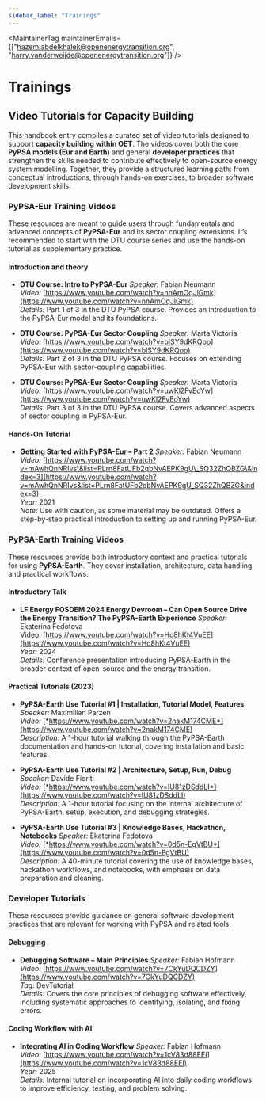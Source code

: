 ```yaml
---
sidebar_label: "Trainings"
---
```



<MaintainerTag maintainerEmails={["hazem.abdelkhalek@openenergytransition.org", "harry.vanderweijde@openenergytransition.org"]} />

# Trainings

## Video Tutorials for Capacity Building

This handbook entry compiles a curated set of video tutorials designed to support **capacity building within OET**. The videos cover both the core **PyPSA models (Eur and Earth)** and general **developer practices** that strengthen the skills needed to contribute effectively to open-source energy system modelling. Together, they provide a structured learning path: from conceptual introductions, through hands-on exercises, to broader software development skills.

### PyPSA-Eur Training Videos

These resources are meant to guide users through fundamentals and advanced concepts of **PyPSA-Eur** and its sector coupling extensions. It’s recommended to start with the DTU course series and use the hands-on tutorial as supplementary practice.

#### **Introduction and theory**

- **DTU Course: Intro to PyPSA-Eur**
    *Speaker:* Fabian Neumann  
    *Video:* [https://www.youtube.com/watch?v=nnAmOqJlGmk](https://www.youtube.com/watch?v=nnAmOqJlGmk)   
    *Details:* Part 1 of 3 in the DTU PyPSA course. Provides an introduction to the PyPSA-Eur model and its foundations.

- **DTU Course: PyPSA-Eur Sector Coupling**
    *Speaker:* Marta Victoria  
    *Video:* [https://www.youtube.com/watch?v=blSY9dKRQpo](https://www.youtube.com/watch?v=blSY9dKRQpo)   
    *Details:* Part 2 of 3 in the DTU PyPSA course. Focuses on extending PyPSA-Eur with sector-coupling capabilities.

- **DTU Course: PyPSA-Eur Sector Coupling**
    *Speaker:* Marta Victoria  
    *Video:* [https://www.youtube.com/watch?v=uwKl2FvEoYw](https://www.youtube.com/watch?v=uwKl2FvEoYw)   
    *Details:* Part 3 of 3 in the DTU PyPSA course. Covers advanced aspects of sector coupling in PyPSA-Eur.

#### **Hands-On Tutorial**

- **Getting Started with PyPSA-Eur – Part 2**
   *Speaker:* Fabian Neumann  
   *Video:* [https://www.youtube.com/watch?v=mAwhQnNRIvs\&list=PLrn8FatUFb2qbNvAEPK9gU\_SQ32ZhQBZG\&index=3](https://www.youtube.com/watch?v=mAwhQnNRIvs&list=PLrn8FatUFb2qbNvAEPK9gU_SQ32ZhQBZG&index=3)   
   *Year:* 2021  
   *Note:* Use with caution, as some material may be outdated. Offers a step-by-step practical introduction to setting up and running PyPSA-Eur.

### PyPSA-Earth Training Videos

These resources provide both introductory context and practical tutorials for using **PyPSA-Earth**. They cover installation, architecture, data handling, and practical workflows.

#### **Introductory Talk**

- **LF Energy FOSDEM 2024 Energy Devroom – Can Open Source Drive the Energy Transition? The PyPSA-Earth Experience**
   *Speaker:* Ekaterina Fedotova  
   Video: [https://www.youtube.com/watch?v=Ho8hKt4VuEE](https://www.youtube.com/watch?v=Ho8hKt4VuEE)   
   *Year:* 2024  
   *Details:* Conference presentation introducing PyPSA-Earth in the broader context of open-source and the energy transition.

#### **Practical Tutorials (2023)**

- **PyPSA-Earth Use Tutorial \#1 | Installation, Tutorial Model, Features**
    *Speaker:* Maximilian Parzen  
    *Video:* [*https://www.youtube.com/watch?v=2nakM174CME*](https://www.youtube.com/watch?v=2nakM174CME)  
    *Description:* A 1-hour tutorial walking through the PyPSA-Earth documentation and hands-on tutorial, covering installation and basic features.

- **PyPSA-Earth Use Tutorial \#2 | Architecture, Setup, Run, Debug**
    *Speaker:* Davide Fioriti  
    *Video:* [*https://www.youtube.com/watch?v=IU81zDSddLI*](https://www.youtube.com/watch?v=IU81zDSddLI)   
    *Description:* A 1-hour tutorial focusing on the internal architecture of PyPSA-Earth, setup, execution, and debugging strategies.

- **PyPSA-Earth Use Tutorial \#3 | Knowledge Bases, Hackathon, Notebooks**
    *Speaker:* Ekaterina Fedotova  
    *Video:* [*https://www.youtube.com/watch?v=0d5n-EgVtBU*](https://www.youtube.com/watch?v=0d5n-EgVtBU)   
    *Description:* A 40-minute tutorial covering the use of knowledge bases, hackathon workflows, and notebooks, with emphasis on data preparation and cleaning.

### Developer Tutorials

These resources provide guidance on general software development practices that are relevant for working with PyPSA and related tools.

#### **Debugging**

- **Debugging Software – Main Principles**
   *Speaker:* Fabian Hofmann  
   *Video:* [https://www.youtube.com/watch?v=7CkYuDQCDZY](https://www.youtube.com/watch?v=7CkYuDQCDZY)  
   *Tag:* DevTutorial  
   *Details:* Covers the core principles of debugging software effectively, including systematic approaches to identifying, isolating, and fixing errors.

#### **Coding Workflow with AI**

- **Integrating AI in Coding Workflow**
   *Speaker:* Fabian Hofmann  
   *Video:* [https://www.youtube.com/watch?v=1cV83d88EEI](https://www.youtube.com/watch?v=1cV83d88EEI)  
   *Year:* 2025  
   *Details:* Internal tutorial on incorporating AI into daily coding workflows to improve efficiency, testing, and problem solving.  

